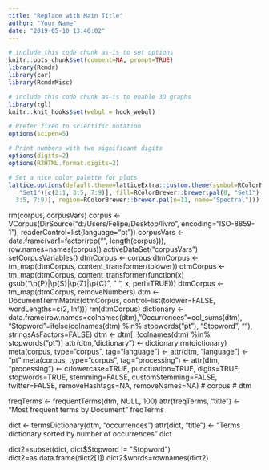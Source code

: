 ```yaml
---
title: "Replace with Main Title"
author: "Your Name"
date: "2019-05-10 13:40:02"
---
```



```r
# include this code chunk as-is to set options
knitr::opts_chunk$set(comment=NA, prompt=TRUE)
library(Rcmdr)
library(car)
library(RcmdrMisc)
```


```r
# include this code chunk as-is to enable 3D graphs
library(rgl)
knitr::knit_hooks$set(webgl = hook_webgl)
```


```r
# Prefer fixed to scientific notation
options(scipen=5)

# Print numbers with two significant digits
options(digits=2)
options(R2HTML.format.digits=2)

# Set a nice color palette for plots
lattice.options(default.theme=latticeExtra::custom.theme(symbol=RColorBrewer::brewer.pal(8,
   "Set1")[c(2:1, 3:5, 7:9)], fill=RColorBrewer::brewer.pal(8, "Set1")[c(2:1, 
  3:5, 7:9)], region=RColorBrewer::brewer.pal(n=11, name="Spectral")))
```
rm(corpus, corpusVars)
corpus <- VCorpus(DirSource("d:/Users/Felipe/Desktop/livro", encoding="ISO-8859-1"), 
  readerControl=list(language="pt"))
corpusVars <- data.frame(var1=factor(rep("", length(corpus))), row.names=names(corpus))
activeDataSet("corpusVars")
setCorpusVariables()
dtmCorpus <- corpus
dtmCorpus <- tm_map(dtmCorpus, content_transformer(tolower))
dtmCorpus <- tm_map(dtmCorpus, content_transformer(function(x) gsub("\\p{P}|\\p{S}|\\p{Z}|\\p{C}", " ", x,
   perl=TRUE)))
dtmCorpus <- tm_map(dtmCorpus, removeNumbers)
dtm <- DocumentTermMatrix(dtmCorpus, control=list(tolower=FALSE, wordLengths=c(2, Inf)))
rm(dtmCorpus)
dictionary <- data.frame(row.names=colnames(dtm), "Occurrences"=col_sums(dtm), 
  "Stopword"=ifelse(colnames(dtm) %in% stopwords("pt"), "Stopword", ""), stringsAsFactors=FALSE)
dtm <- dtm[, !colnames(dtm) %in% stopwords("pt")]
attr(dtm, "dictionary") <- dictionary
rm(dictionary)
meta(corpus, type="corpus", tag="language") <- attr(dtm, "language") <- "pt"
meta(corpus, type="corpus", tag="processing") <- attr(dtm, "processing") <- c(lowercase=TRUE, 
  punctuation=TRUE, digits=TRUE, stopwords=TRUE, stemming=FALSE, customStemming=FALSE, twitter=FALSE, 
  removeHashtags=NA, removeNames=NA)
# corpus
# dtm

freqTerms <- frequentTerms(dtm, NULL, 100)
attr(freqTerms, "title") <- "Most frequent terms by Document"
freqTerms

dict <- termsDictionary(dtm, "occurrences")
attr(dict, "title") <- "Terms dictionary sorted by number of occurrences"
dict

dict2=subset(dict, dict$Stopword != "Stopword")
dict2=as.data.frame(dict2[1])
dict2$words=rownames(dict2)

